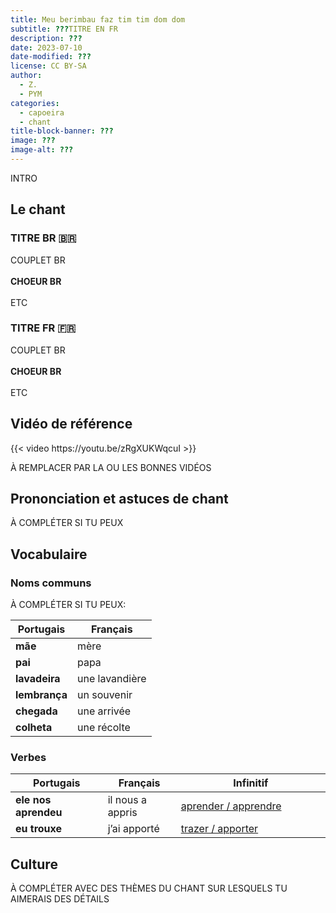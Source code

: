 ```yaml
---
title: Meu berimbau faz tim tim dom dom
subtitle: ???TITRE EN FR
description: ???
date: 2023-07-10
date-modified: ???
license: CC BY-SA
author: 
  - Z.
  - PYM
categories: 
  - capoeira
  - chant
title-block-banner: ???
image: ???
image-alt: ???
---
```


INTRO

## Le chant

::: {layout-ncol=2}

### TITRE BR 🇧🇷

| COUPLET BR
|
| **CHOEUR BR**
|
| ETC

### TITRE FR 🇫🇷

| COUPLET BR
|
| **CHOEUR BR**
|
| ETC

:::

## Vidéo de référence

{{< video https://youtu.be/zRgXUKWqcuI >}}

À REMPLACER PAR LA OU LES BONNES VIDÉOS

## Prononciation et astuces de chant

À COMPLÉTER SI TU PEUX

## Vocabulaire

### Noms communs

À COMPLÉTER SI TU PEUX:

| Portugais     | Français       |
| ------------- | -------------- |
| **mãe**       | mère           |
| **pai**       | papa           |
| **lavadeira** | une lavandière |
| **lembrança** | un souvenir    |
| **chegada**   | une arrivée    |
| **colheta**   | une récolte    |

### Verbes

| Portugais            | Français         | Infinitif                        |
| -------------------- | ---------------- | -------------------------------- |
| **ele nos aprendeu** | il nous a appris | [aprender / apprendre][aprender] |
| **eu trouxe**        | j'ai apporté     | [trazer / apporter][trazer]      |

[aprender]: https://la-conjugaison.nouvelobs.com/portugais/verbe/aprender.php
[trazer]: https://la-conjugaison.nouvelobs.com/portugais/verbe/trazer.php

## Culture

À COMPLÉTER AVEC DES THÈMES DU CHANT SUR LESQUELS TU AIMERAIS DES DÉTAILS

